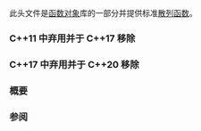 {{cpp/header/title|functional}}
{{cpp/header/navbar}}

此头文件是[[cpp/utility/functional|函数对象]]库的一部分并提供标准[[cpp/utility/hash|散列函数]]。

{{dsc begin}}
{{dsc h1|命名空间}}
{{dsc|{{ltt|cpp/utility/functional/placeholders}} {{mark c++11}}|对 {{lc|std::bind}} 表达式中的未绑定实参提供占位符}}

{{dsc h1|类}}
{{dsc h2|包装}}
{{dsc inc|cpp/utility/functional/dsc function}}
{{dsc inc|cpp/utility/functional/dsc move_only_function}}
{{dsc inc|cpp/utility/functional/dsc copyable_function}}
{{dsc inc|cpp/utility/functional/dsc function_ref}}
{{dsc inc|cpp/utility/functional/dsc mem_fn}}
{{dsc inc|cpp/utility/functional/dsc reference_wrapper}}
{{dsc inc|cpp/utility/functional/dsc_unwrap_reference}}

{{dsc h2|辅助类}}
{{dsc inc|cpp/utility/functional/dsc bad_function_call}}
{{dsc inc|cpp/utility/functional/dsc is_bind_expression}}
{{dsc inc|cpp/utility/functional/dsc is_placeholder}}

{{dsc h2|算术运算}}
{{dsc inc|cpp/utility/functional/dsc plus}}
{{dsc inc|cpp/utility/functional/dsc minus}}
{{dsc inc|cpp/utility/functional/dsc multiplies}}
{{dsc inc|cpp/utility/functional/dsc divides}}
{{dsc inc|cpp/utility/functional/dsc modulus}}
{{dsc inc|cpp/utility/functional/dsc negate}}

{{dsc h2|比较}}
{{dsc inc|cpp/utility/functional/dsc equal_to}}
{{dsc inc|cpp/utility/functional/dsc not_equal_to}}
{{dsc inc|cpp/utility/functional/dsc greater}}
{{dsc inc|cpp/utility/functional/dsc less}}
{{dsc inc|cpp/utility/functional/dsc greater_equal}}
{{dsc inc|cpp/utility/functional/dsc less_equal}}

{{dsc h2|概念约束的比较}}
{{dsc inc|cpp/utility/functional/ranges/dsc equal_to}}
{{dsc inc|cpp/utility/functional/ranges/dsc not_equal_to}}
{{dsc inc|cpp/utility/functional/ranges/dsc greater}}
{{dsc inc|cpp/utility/functional/ranges/dsc less}}
{{dsc inc|cpp/utility/functional/ranges/dsc greater_equal}}
{{dsc inc|cpp/utility/functional/ranges/dsc less_equal}}
{{dsc inc|cpp/utility/compare/dsc compare_three_way}}

{{dsc h2|逻辑运算}}
{{dsc inc|cpp/utility/functional/dsc logical_and}}
{{dsc inc|cpp/utility/functional/dsc logical_or}}
{{dsc inc|cpp/utility/functional/dsc logical_not}}

{{dsc h2|逐位运算}}
{{dsc inc|cpp/utility/functional/dsc bit_and}}
{{dsc inc|cpp/utility/functional/dsc bit_or}}
{{dsc inc|cpp/utility/functional/dsc bit_xor}}
{{dsc inc|cpp/utility/functional/dsc bit_not}}

{{dsc h2|取反器}}
{{dsc inc|cpp/utility/functional/dsc not_fn}}

{{dsc h2|恒等}}
{{dsc inc|cpp/utility/functional/dsc identity}}

{{dsc h2|搜索器}}
{{dsc inc|cpp/utility/functional/dsc default_searcher}}
{{dsc inc|cpp/utility/functional/dsc boyer_moore_searcher}}
{{dsc inc|cpp/utility/functional/dsc boyer_moore_horspool_searcher}}

{{dsc h2|散列}}
{{dsc inc|cpp/utility/dsc hash}}
{{dsc ptclass|cpp/utility/hash|title=std::hash{{dsc small|&lt;''算术''&gt;}}&lt;br&gt;std::hash{{dsc small|&lt;''枚举''&gt;}}&lt;br&gt;std::hash{{dsc small|&lt;std::nullptr_t&gt;}}&lt;br&gt;std::hash{{dsc small|&lt;T*&gt;}}|notes={{mark c++11}}|{{lc|std::hash}} 对基础、枚举以及指针类型的特化}}

{{dsc h1|常量}}
{{dsc namespace|std::placeholders}}
{{dsc inc|cpp/utility/functional/dsc placeholders}}

{{dsc h1|函数}}
{{dsc inc|cpp/utility/functional/dsc bind_front}}
{{dsc inc|cpp/utility/functional/dsc bind}}
{{dsc inc|cpp/utility/functional/dsc ref}}
{{dsc inc|cpp/utility/functional/dsc invoke}}
{{dsc end}}

===C++11 中弃用并于 C++17 移除===
{{dsc begin}}
{{dsc h2|基类}}
{{dsc inc|cpp/utility/functional/dsc unary_function}}
{{dsc inc|cpp/utility/functional/dsc binary_function}}

{{dsc h2|绑定器}}
{{dsc inc|cpp/utility/functional/dsc binder12}}
{{dsc inc|cpp/utility/functional/dsc bind12}}

{{dsc h2|函数适配器}}
{{dsc inc|cpp/utility/functional/dsc pointer_to_unary_function}}
{{dsc inc|cpp/utility/functional/dsc pointer_to_binary_function}}
{{dsc inc|cpp/utility/functional/dsc ptr_fun}}
{{dsc inc|cpp/utility/functional/dsc mem_fun_t}}
{{dsc inc|cpp/utility/functional/dsc mem_fun}}
{{dsc inc|cpp/utility/functional/dsc mem_fun_ref_t}}
{{dsc inc|cpp/utility/functional/dsc mem_fun_ref}}
{{dsc end}}

===C++17 中弃用并于 C++20 移除===
{{dsc begin}}
{{dsc h2|取反器}}
{{dsc inc|cpp/utility/functional/dsc unary_negate}}
{{dsc inc|cpp/utility/functional/dsc binary_negate}}
{{dsc inc|cpp/utility/functional/dsc not1}}
{{dsc inc|cpp/utility/functional/dsc not2}}
{{dsc end}}

===概要===
{{cpp/synopsis/functional}}

===参阅===
{{dsc begin}}
{{dsc|{{lc|std::hash}} {{lsd|cpp/utility/hash#库类型特化}}}}
{{dsc end}}

{{langlinks|de|en|es|ja|ru}}